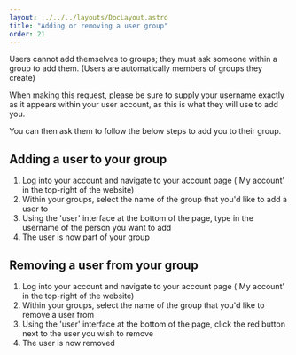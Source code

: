 ---
layout: ../../../layouts/DocLayout.astro
title: "Adding or removing a user group"
order: 21
---

Users cannot add themselves to groups; they must ask someone within a group to add them. (Users are automatically members of groups they create)

When making this request, please be sure to supply your username exactly as it appears within your user account, as this is what they will use to add you.

You can then ask them to follow the below steps to add you to their group.

## Adding a user to your group

1. Log into your account and navigate to your account page ('My account' in the top-right of the website)
2. Within your groups, select the name of the group that you'd like to add a user to
3. Using the 'user' interface at the bottom of the page, type in the username of the person you want to add
4. The user is now part of your group

## Removing a user from your group

1. Log into your account and navigate to your account page ('My account' in the top-right of the website)
2. Within your groups, select the name of the group that you'd like to remove a user from
3. Using the 'user' interface at the bottom of the page, click the red button next to the user you wish to remove
4. The user is now removed